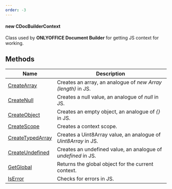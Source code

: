 ```yaml
---
order: -3
---
```

#### new CDocBuilderContext

Class used by **ONLYOFFICE Document Builder** for getting JS context for working.

## Methods

| Name                                                                                   | Description                                                    |
| -------------------------------------------------------------------------------------- | -------------------------------------------------------------- |
| [CreateArray](/docbuilder/integrationapi/net/cdocbuildercontext/createarray)           | Creates an array, an analogue of *new Array (length)* in JS.   |
| [CreateNull](/docbuilder/integrationapi/net/cdocbuildercontext/createnull)             | Creates a null value, an analogue of *null* in JS.             |
| [CreateObject](/docbuilder/integrationapi/net/cdocbuildercontext/createobject)         | Creates an empty object, an analogue of *{}* in JS.            |
| [CreateScope](/docbuilder/integrationapi/net/cdocbuildercontext/createscope)           | Creates a context scope.                                       |
| [CreateTypedArray](/docbuilder/integrationapi/net/cdocbuildercontext/createtypedarray) | Creates a Uint8Array value, an analogue of *Uint8Array* in JS. |
| [CreateUndefined](/docbuilder/integrationapi/net/cdocbuildercontext/createundefined)   | Creates an undefined value, an analogue of *undefined* in JS.  |
| [GetGlobal](/docbuilder/integrationapi/net/cdocbuildercontext/getglobal)               | Returns the global object for the current context.             |
| [IsError](/docbuilder/integrationapi/net/cdocbuildercontext/iserror)                   | Checks for errors in JS.                                       |
